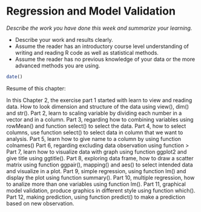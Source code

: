 # Regression and Model Validation

*Describe the work you have done this week and summarize your learning.*

- Describe your work and results clearly. 
- Assume the reader has an introductory course level understanding of writing and reading R code as well as statistical methods.
- Assume the reader has no previous knowledge of your data or the more advanced methods you are using.

```r
date()
```
Resume of this chapter:

In this Chapter 2, the exercise part 1 started with learn to view and reading data. How to look dimension and structure of the data using view(), dim() and str().
Part 2, learn to scaling variable by dividing each number in a vector and in a column.
Part 3, regarding how to combining variables using rowMean() and function select() to select the data.
Part 4, how to select columns, use function select() to select data in column that we want to analysis.
Part 5, learn how to give name to a column by using function colnames()
Part 6, regarding excluding data observation using function >
Part 7, learn how to visualize data with graph using function ggplot2 and give title using ggtitle().
Part 8, exploring data frame, how to draw a scatter matrix using function ggpair(), mapping() and aes() to select intended data and visualize in a plot.
Part 9, simple regression, using function lm() and display the plot using function summary().
Part 10, multiple regression, how to analize more than one variables using function lm().
Part 11, graphical model validation, produce graphics in different style using function which().
Part 12, making prediction, using function predict() to make a prediction based on new observation.